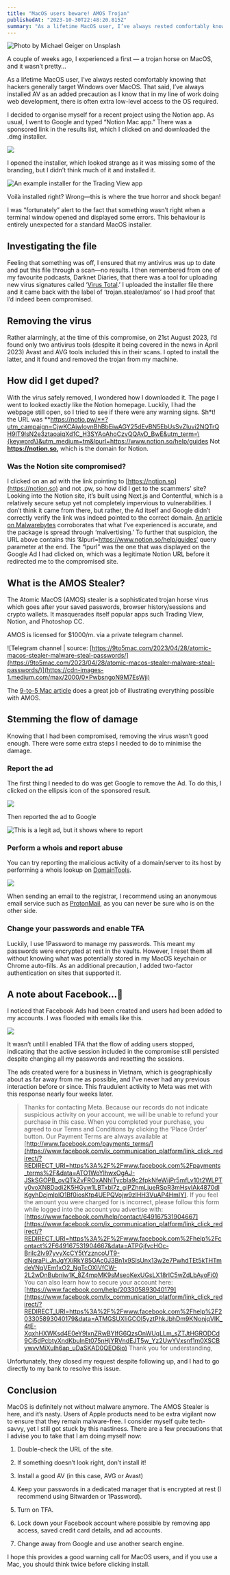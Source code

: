 ```yaml
---
title: "MacOS users beware! AMOS Trojan"
publishedAt: "2023-10-30T22:48:20.815Z"
summary: "As a lifetime MacOS user, I’ve always rested comfortably knowing that hackers generally target Windows over MacOS. That said, I’ve always installed AV as an added precaution as I know that in my line…"
---
```


![Photo by [Michael Geiger](https://unsplash.com/@jackson_893?utm_source=medium&utm_medium=referral) on [Unsplash](https://unsplash.com?utm_source=medium&utm_medium=referral)](https://cdn-images-1.medium.com/max/10024/0*Gic2VDxj1eJryQBL)

A couple of weeks ago, I experienced a first — a trojan horse on MacOS, and it wasn’t pretty…

As a lifetime MacOS user, I’ve always rested comfortably knowing that hackers generally target Windows over MacOS. That said, I’ve always installed AV as an added precaution as I know that in my line of work doing web development, there is often extra low-level access to the OS required.

I decided to organise myself for a recent project using the Notion app. As usual, I went to Google and typed “Notion Mac app.” There was a sponsored link in the results list, which I clicked on and downloaded the .dmg installer.

![](https://cdn-images-1.medium.com/max/2000/1*VqAklPi407nvhu7nR1J9yQ.png)

I opened the installer, which looked strange as it was missing some of the branding, but I didn’t think much of it and installed it.

![An example installer for the Trading View app](https://cdn-images-1.medium.com/max/2000/0*-N1DeCjdwxj9fgkW.jpg)

Voilà installed right? Wrong—this is where the true horror and shock began!

I was “fortunately” alert to the fact that something wasn’t right when a terminal window opened and displayed some errors. This behaviour is entirely unexpected for a standard MacOS installer.

## Investigating the file

Feeling that something was off, I ensured that my antivirus was up to date and put this file through a scan—no results. I then remembered from one of my favourite podcasts, Darknet Diaries, that there was a tool for uploading new virus signatures called ‘[Virus Total](https://www.virustotal.com/gui/home/upload).’ I uploaded the installer file there and it came back with the label of ‘trojan.stealer/amos’ so I had proof that I’d indeed been compromised.

## Removing the virus

Rather alarmingly, at the time of this compromise, on 21st August 2023, I’d found only two antivirus tools (despite it being covered in the news in April 2023) Avast and AVG tools included this in their scans. I opted to install the latter, and it found and removed the trojan from my machine.

## How did I get duped?

With the virus safely removed, I wondered how I downloaded it. The page I went to looked exactly like the Notion homepage. Luckily, I had the webpage still open, so I tried to see if there were any warning signs. Sh\*t! the URL was **https://notio.pw/**?utm_campaign=CjwKCAjwloynBhBbEiwAGY25dEvBN5EbUsSvZIuvi2NQTrQH9IT9lsN2e3ztaoaiqXd1C_H3SYAoAhoCzvQQAvD_BwE&utm_term=\{keyword\}&utm_medium=tm&lpurl=https://www.notion.so/help/guides
Not **https://notion.so,** which is the domain for Notion.

### Was the Notion site compromised?

I clicked on an ad with the link pointing to [https://notion.so](https://notion.so) and not .pw, so how did I get to the scammers' site? Looking into the Notion site, it’s built using Next.js and Contentful, which is a relatively secure setup yet not completely impervious to vulnerabilities. I don’t think it came from there, but rather, the Ad itself and Google didn’t correctly verify the link was indeed pointed to the correct domain. [An article on Malwarebytes](https://redirect.viglink.com/?format=go&jsonp=vglnk_169642162365113&key=c1c7d488bb2df8a8b659d5d41634d304&libId=lnbplafq010023dg000ULba5vadv1&loc=https%3A%2F%2F9to5mac.com%2F2023%2F09%2F06%2Fmac-hit-by-atomic-stealer-malware-with-search-ads%2F&v=1&out=https%3A%2F%2Fwww.malwarebytes.com%2Fblog%2Fthreat-intelligence%2F2023%2F09%2Fatomic-macos-stealer-delivered-via-malvertising&ref=https%3A%2F%2Fwww.google.com%2F&title=Mac%20users%20hit%20by%20Atomic%20Stealer%20malware%20via%20malicious%20Google%20Search%20ads%20-%209to5Mac&txt=researchers%20at%20Malwarebytes) corroborates that what I’ve experienced is accurate, and the package is spread through ‘malvertising.’ To further that suspicion, the URL above contains this ‘&lpurl=https://www.notion.so/help/guides’ query parameter at the end. The “lpurl” was the one that was displayed on the Google Ad I had clicked on, which was a legitimate Notion URL before it redirected me to the compromised site.

## What is the AMOS Stealer?

The Atomic MacOS (AMOS) stealer is a sophisticated trojan horse virus which goes after your saved passwords, browser history/sessions and crypto wallets. It masquerades itself popular apps such Trading View, Notion, and Photoshop CC.

AMOS is licensed for $1000/m. via a private telegram channel.

![Telegram channel | source: [https://9to5mac.com/2023/04/28/atomic-macos-stealer-malware-steal-passwords/](https://9to5mac.com/2023/04/28/atomic-macos-stealer-malware-steal-passwords/)](https://cdn-images-1.medium.com/max/2000/0*PwbsngoN9M7EsWji)

The [9-to-5 Mac article](https://9to5mac.com/2023/04/28/atomic-macos-stealer-malware-steal-passwords/) does a great job of illustrating everything possible with AMOS.

## Stemming the flow of damage

Knowing that I had been compromised, removing the virus wasn’t good enough. There were some extra steps I needed to do to minimise the damage.

### Report the ad

The first thing I needed to do was get Google to remove the Ad. To do this, I clicked on the ellipsis icon of the sponsored result.

![](https://cdn-images-1.medium.com/max/2000/1*mmWq_lAuL32bNRQIZ_bvEg.png)

Then reported the ad to Google

![This is a legit ad, but it shows where to report](https://cdn-images-1.medium.com/max/2000/1*e_NdSa1kjkRpVwZj1-O3VQ.png)

### Perform a whois and report abuse

You can try reporting the malicious activity of a domain/server to its host by performing a whois lookup on [DomainTools](https://whois.domaintools.com/).

![](https://cdn-images-1.medium.com/max/2000/1*8LFxtRehiR8b5d8kwd41nw.png)

When sending an email to the registrar, I recommend using an anonymous email service such as [ProtonMail](https://proton.me/mail), as you can never be sure who is on the other side.

### Change your passwords and enable TFA

Luckily, I use 1Password to manage my passwords. This meant my passwords were encrypted at rest in the vaults. However, I reset them all without knowing what was potentially stored in my MacOS keychain or Chrome auto-fills. As an additional precaution, I added two-factor authentication on sites that supported it.

## A note about Facebook…🤬

I noticed that Facebook Ads had been created and users had been added to my accounts. I was flooded with emails like this.

![](https://cdn-images-1.medium.com/max/2000/1*LCJ2VVZypHbRNZWL9PcjXQ.png)

It wasn’t until I enabled TFA that the flow of adding users stopped, indicating that the active session included in the compromise still persisted despite changing all my passwords and resetting the sessions.

The ads created were for a business in Vietnam, which is geographically about as far away from me as possible, and I’ve never had any previous interaction before or since. This fraudulent activity to Meta was met with this response nearly four weeks later.

> Thanks for contacting Meta.
> Because our records do not indicate suspicious activity on your account, we will be unable to refund your purchase in this case. When you completed your purchase, you agreed to our Terms and Conditions by clicking the ‘Place Order’ button. Our Payment Terms are always available at [http://www.facebook.com/payments_terms/](https://www.facebook.com/ix_communication_platform/link_click_redirect/?REDIRECT_URI=https%3A%2F%2Fwww.facebook.com%2Fpayments_terms%2F&data=ATO1WoYlhwxOgAJ-JSkSGOPB_ovQTkZvFROxANhITycbIa9c2fpkNfeWijPr5mfLv10t2WLPTy0voXN8Dadi2K5HGyw1LBTxbI7z_giPZhmLjueRSpR3mHsvIAk4870dIKgyhDcjmlplO1Bf0iosKtp4UEPQVojw9zlHH3VuAP4HmIY).
> If you feel the amount you were charged for is incorrect, please follow this form while logged into the account you advertise with: [https://www.facebook.com/help/contact/649167531904667](https://www.facebook.com/ix_communication_platform/link_click_redirect/?REDIRECT_URI=https%3A%2F%2Fwww.facebook.com%2Fhelp%2Fcontact%2F649167531904667&data=ATPGjfvcHOc-BriIc2lv97yvyXcCY5tYzzncoUT9-dNqraPi_JnJgYXiRkY85OAc0J3Bn1x9SIsUnx13w2e7PwhdTEt5kTHTmdeVNqVEm1xO2_NgTcOXIVfCW-2L2wDnBubniw1K_8Z4mpMK9sMseoKexUGsLX18rlC5wZdLbAyoFi0)
> You can also learn how to secure your account here: [https://www.facebook.com/help/203305893040179](https://www.facebook.com/ix_communication_platform/link_click_redirect/?REDIRECT_URI=https%3A%2F%2Fwww.facebook.com%2Fhelp%2F203305893040179&data=ATMGSUXIiGCOI5yztPhkJbhDm9KNonjqVIK_4tE-XqxhHXWKsd4E0eY9lxnZRwBYIfG6QzsOnWUqLLm_sZTJtHGRODCd9Ci5dPcbtyXndKbulnEt075nHjYRVndEJT5w_Yz2UwYVxsnf1m0XSCBywvvMiXulh6ap_uDaSKAD0QEO6io)
> Thank you for understanding,

Unfortunately, they closed my request despite following up, and I had to go directly to my bank to resolve this issue.

## Conclusion

MacOS is definitely not without malware anymore. The AMOS Stealer is here, and it’s nasty. Users of Apple products need to be extra vigilant now to ensure that they remain malware-free. I consider myself quite tech-savvy, yet I still got stuck by this nastiness. There are a few precautions that I advise you to take that I am doing myself now:

1.  Double-check the URL of the site.

2.  If something doesn’t look right, don’t install it!

3.  Install a good AV (in this case, AVG or Avast)

4.  Keep your passwords in a dedicated manager that is encrypted at rest (I recommend using Bitwarden or 1Password).

5.  Turn on TFA.

6.  Lock down your Facebook account where possible by removing app access, saved credit card details, and ad accounts.

7.  Change away from Google and use another search engine.

I hope this provides a good warning call for MacOS users, and if you use a Mac, you should think twice before clicking install.
